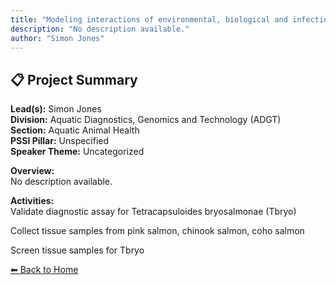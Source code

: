 ---
title: "Modeling interactions of environmental, biological and infectious factors with respect to production of Pacific salmon (Oncorhynchus spp.) at the Quinsam River hatchery"
description: "No description available."
author: "Simon Jones"
---

## 📋 Project Summary

**Lead(s):** Simon Jones  
**Division:** Aquatic Diagnostics, Genomics and Technology (ADGT)  
**Section:** Aquatic Animal Health  
**PSSI Pillar:** Unspecified  
**Speaker Theme:** Uncategorized  

**Overview:**  
No description available.   

**Activities:**  
Validate diagnostic assay for Tetracapsuloides bryosalmonae (Tbryo)
Collect tissue samples from pink salmon, chinook salmon, coho salmon
Screen tissue samples for Tbryo

[⬅ Back to Home](../index.qmd)

